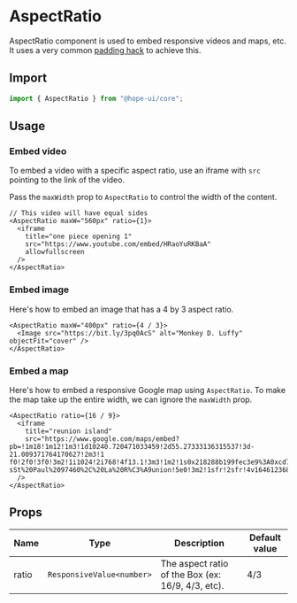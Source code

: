 # AspectRatio

AspectRatio component is used to embed responsive videos and maps, etc. It uses a very common [padding hack](https://css-tricks.com/aspect-ratio-boxes/) to achieve this.

## Import

```ts
import { AspectRatio } from "@hope-ui/core";
```

## Usage

### Embed video

To embed a video with a specific aspect ratio, use an iframe with `src` pointing to the link of the video.

Pass the `maxWidth` prop to `AspectRatio` to control the width of the content.

```tsx
// This video will have equal sides
<AspectRatio maxW="560px" ratio={1}>
  <iframe
    title="one piece opening 1"
    src="https://www.youtube.com/embed/HRaoYuRKBaA"
    allowfullscreen
  />
</AspectRatio>
```

### Embed image

Here's how to embed an image that has a 4 by 3 aspect ratio.

```tsx
<AspectRatio maxW="400px" ratio={4 / 3}>
  <Image src="https://bit.ly/3pq0AcS" alt="Monkey D. Luffy" objectFit="cover" />
</AspectRatio>
```

### Embed a map

Here's how to embed a responsive Google map using `AspectRatio`. To make the map take up the entire width, we can ignore the `maxWidth` prop.

```tsx
<AspectRatio ratio={16 / 9}>
  <iframe
    title="reunion island"
    src="https://www.google.com/maps/embed?
pb=!1m18!1m12!1m3!1d10240.720471033459!2d55.27333136315537!3d-21.009371764170627!2m3!1
f0!2f0!3f0!3m2!1i1024!2i768!4f13.1!3m3!1m2!1s0x218288b199fec3e9%3A0xcd75253c6f21188d!2
sSt%20Paul%2097460%2C%20La%20R%C3%A9union!5e0!3m2!1sfr!2sfr!4v1646123686380!5m2!1sfr!2sfr"
  />
</AspectRatio>
```

## Props

| Name  | Type                      | Description                                       | Default value |
| ----- | ------------------------- | ------------------------------------------------- | ------------- |
| ratio | `ResponsiveValue<number>` | The aspect ratio of the Box (ex: 16/9, 4/3, etc). | 4/3           |
